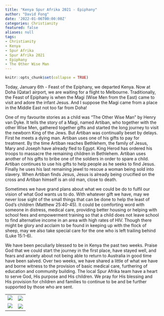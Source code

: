 ```yaml
---
title: "Kenya Spur Afrika 2021 - Epiphany"
author: "David Fong"
date: '2022-01-06T00:00:00Z'
categories: Christianity
featured: false
aliases: null
tags:
- Christianity
- Kenya
- Spur Afrika
- Spur Afrika 2021
- Epiphany
- The Other Wise Man
---
```


```r
knitr::opts_chunk$set(collapse = TRUE)
```

Today, January 6th - Feast of the Epiphany, we departed Kenya. Now at Doha (Qatar) airport, we are waiting for a flight to Melbourne. Traditionally, the Feast of Epiphany is when the Magi (Wise Men from the East) came to visit and adore the infant Jesus. And I suppose the Magi came from a place in the Middle East not too far from Doha!

One of my favourite stories as a child was "The Other Wise Man" by Henry van Dyke. It tells the story of a Magi, named Artiban, who together with the other Wise Men, gathered together gifts and started the long journey to visit the newborn King of the Jews. But Artiban was continually beset by delays. First he meets a dying man. Artiban uses one of his gifts to pay for treatment. By the time Artiban reaches Bethlehem, the family of Jesus, Mary and Joseph have already fled to Egypt. King Herod has ordered his troops to massacre the remaining children in Bethlehem. Artiban uses another of his gifts to bribe one of the soldiers in order to spare a child. Artiban continues to use his gifts to help people as he seeks to find Jesus. Finally he uses his last remaining jewel to rescue a woman being sold into slavery. When Artiban finds Jesus, Jesus is already being crucified on the cross and Artiban himself is an old man, close to death.

Sometimes we have grand plans about what we could be do to fulfil our vision of what God wants us to do. With whatever gift we have, may we never lose sight of the small things that can be done to help the least of God's children (Matthew 25:40-45). It could be comforting word with someone in distress, medical care, providing better housing or helping with school fees and empowerment training so that a child does not leave school to find alternative income in an area with high rates of HIV. Though there might be glory and acclaim to be found in keeping up with the flock of sheep, may we also take special care for the one who is left trailing behind (Luke 15:1-6).

We have been peculiarly blessed to be in Kenya the past two weeks. Praise God that we could start the journey in the first place, have stayed well, and fears and anxiety about not being able to return to Australia in good time have been salved. Over two weeks, we have shared a little of what we have and borne witness to the provision of basic medical care, furthering of education and community building. The local Spur Afrika team have a heart to serve God, His purpose and His children. We pray for His blessing and His provision for children and families to continue to be and be further supported by those who are sent.

|                                                    |                                                  |  
| -------------------------------------------------- | ------------------------------------------------ | 
| ![️](/images/20220106_Epiphany_Clinic.jpg)  | ![](/images/20220106_Epiphany_Disability.jpg) |
| ![️](/images/20220106_Epiphany_Residence.jpg)  | ![](/images/20220106_Epiphany_Child.jpg) |

